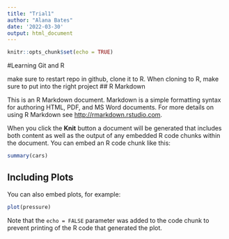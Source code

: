 ```yaml
---
title: "Trial1"
author: "Alana Bates"
date: '2022-03-30'
output: html_document
---
```


```r
knitr::opts_chunk$set(echo = TRUE)
```

#Learning Git and R

make sure to restart repo in github, clone it to R. 
When cloning to R, make sure to put into the right project
## R Markdown

This is an R Markdown document. Markdown is a simple formatting syntax for authoring HTML, PDF, and MS Word documents. For more details on using R Markdown see <http://rmarkdown.rstudio.com>.

When you click the **Knit** button a document will be generated that includes both content as well as the output of any embedded R code chunks within the document. You can embed an R code chunk like this:

```r
summary(cars)
```

## Including Plots

You can also embed plots, for example:

```r
plot(pressure)
```

Note that the `echo = FALSE` parameter was added to the code chunk to prevent printing of the R code that generated the plot.
